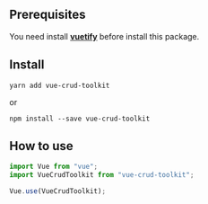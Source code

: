 
<Meta title="CRUD/Install" />

## Prerequisites

You need install [**vuetify**](https://vuetifyjs.com/) before install this package.

## Install

```
yarn add vue-crud-toolkit
```

or

```
npm install --save vue-crud-toolkit
```

## How to use

```js
import Vue from "vue";
import VueCrudToolkit from "vue-crud-toolkit";

Vue.use(VueCrudToolkit);
```
